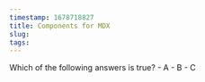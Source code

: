 ```yaml
---
timestamp: 1678718827
title: Components for MDX
slug: 
tags: 
---
```


<MermaidDiagram>

</MermaidDiagram>

<CodeBlock allowCopy='false' annotateWithGPT='true'>

</CodeBlock>

<Notice type='warning'> 
<!-- type: [warning, info, success] -->
</Notice>

<YouTube>
<!-- There's probably an existing component for this -->
</YouTube>


<!-- Make the answer clickable and show the right answer afterwards -->
<QuizItem correctAnswer='A'>
Which of the following answers is true? 
- A
- B
- C
<QuizItem>
